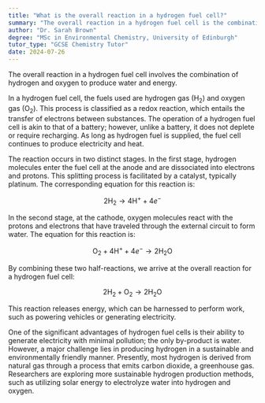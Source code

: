 ```yaml
---
title: "What is the overall reaction in a hydrogen fuel cell?"
summary: "The overall reaction in a hydrogen fuel cell is the combination of hydrogen and oxygen to produce water and energy."
author: "Dr. Sarah Brown"
degree: "MSc in Environmental Chemistry, University of Edinburgh"
tutor_type: "GCSE Chemistry Tutor"
date: 2024-07-26
---
```


The overall reaction in a hydrogen fuel cell involves the combination of hydrogen and oxygen to produce water and energy.

In a hydrogen fuel cell, the fuels used are hydrogen gas ($\text{H}_2$) and oxygen gas ($\text{O}_2$). This process is classified as a redox reaction, which entails the transfer of electrons between substances. The operation of a hydrogen fuel cell is akin to that of a battery; however, unlike a battery, it does not deplete or require recharging. As long as hydrogen fuel is supplied, the fuel cell continues to produce electricity and heat.

The reaction occurs in two distinct stages. In the first stage, hydrogen molecules enter the fuel cell at the anode and are dissociated into electrons and protons. This splitting process is facilitated by a catalyst, typically platinum. The corresponding equation for this reaction is:

$$ 
2\text{H}_2 \rightarrow 4\text{H}^+ + 4e^- 
$$

In the second stage, at the cathode, oxygen molecules react with the protons and electrons that have traveled through the external circuit to form water. The equation for this reaction is:

$$ 
\text{O}_2 + 4\text{H}^+ + 4e^- \rightarrow 2\text{H}_2\text{O} 
$$

By combining these two half-reactions, we arrive at the overall reaction for a hydrogen fuel cell:

$$ 
2\text{H}_2 + \text{O}_2 \rightarrow 2\text{H}_2\text{O} 
$$

This reaction releases energy, which can be harnessed to perform work, such as powering vehicles or generating electricity.

One of the significant advantages of hydrogen fuel cells is their ability to generate electricity with minimal pollution; the only by-product is water. However, a major challenge lies in producing hydrogen in a sustainable and environmentally friendly manner. Presently, most hydrogen is derived from natural gas through a process that emits carbon dioxide, a greenhouse gas. Researchers are exploring more sustainable hydrogen production methods, such as utilizing solar energy to electrolyze water into hydrogen and oxygen.
    